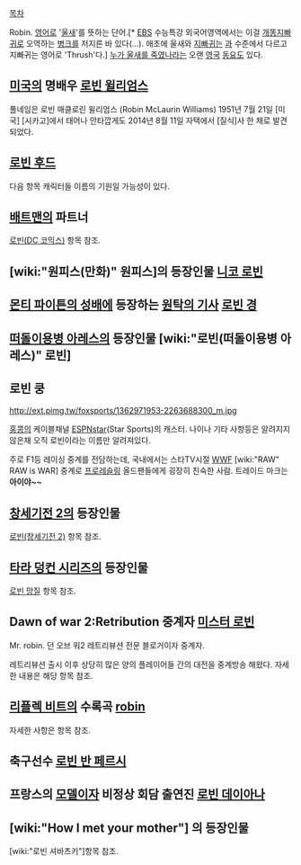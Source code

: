 [[목차]]

Robin. [[영어]]로 '[[울새]]'를 뜻하는 단어.[* [[EBS]] 수능특강 외국어영역에서는 이걸 [[개똥지빠귀]]로 오역하는 [[병크]]를 저지른 바 있다(...). 애초에 울새와 [[지빠귀]]는 [[과]] 수준에서 다르고 지빠귀는 영어로 'Thrush'다.] [[누가 울새를 죽였나]]라는 오랜 [[영국]] [[동요]]도 있다. 

== [[미국]]의 명배우 [[로빈 윌리엄스]] ==
풀네임은 로빈 매클로린 윌리엄스 (Robin McLaurin Williams)
1951년 7월 21일 [미국] [시카고]에서 태어나 안타깝게도 
2014년 8월 11일 자택에서 [질식]사 한 채로 발견되었다.

== [[로빈 후드]] ==
다음 항목 캐릭터들 이름의 기원일 가능성이 있다.

== [[배트맨]]의 파트너 ==
[[로빈(DC 코믹스)]] 항목 참조.

== [wiki:"원피스(만화)" 원피스]의 등장인물 [[니코 로빈]] ==

== [[몬티 파이튼의 성배]]에 등장하는 [[원탁의 기사]] [[로빈 경]] ==

== [[떠돌이용병 아레스]]의 등장인물 [wiki:"로빈(떠돌이용병 아레스)" 로빈] ==

== 로빈 쿵 ==
http://ext.pimg.tw/foxsports/1362971953-2263688300_m.jpg

[[홍콩]]의 케이블채널 [[ESPN]]star(Star Sports)의 캐스터. 나이나 기타 사항등은 알려지지 않은채 오직 로빈이라는 이름만 알려져있다.

주로 F1등 레이싱 중계를 전담하는데, 국내에서는 스타TV시절 [[WWF]] [wiki:"RAW" RAW is WAR] 중계로 [[프로레슬링]] 올드팬들에게 굉장히 친숙한 사람. 트레이드 마크는 '''아이야~~'''

== [[창세기전 2]]의 등장인물 ==
[[로빈(창세기전 2)]] 항목 참조.
== [[타라 덩컨 시리즈]]의 등장인물 ==
[[로빈 망질]] 항목 참조.

== Dawn of war 2:Retribution 중계자 [[미스터 로빈]] ==
Mr. robin. 던 오브 워2 레트리뷰션 전문 블로거이자 중계자.

레트리뷰션 출시 이후 상당히 많은 양의 플레이어들 간의 대전을 중계방송 해왔다. 자세한 내용은 해당 항목 참조.

== [[리플렉 비트]]의 수록곡 [[robin]] ==
자세한 사항은 항목 참조.

== 축구선수 [[로빈 반 페르시]] ==

== 프랑스의 [[모델]]이자 비정상 회담 출연진 [[로빈 데이아나]] ==

== [wiki:"How I met your mother"] 의 등장인물 ==
[wiki:"로빈 셔바츠키"]항목 참조.

